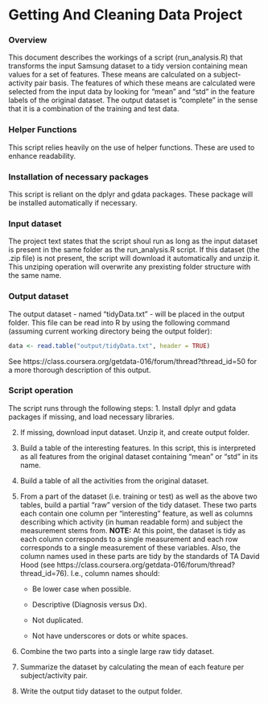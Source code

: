 Getting And Cleaning Data Project
=============================

### Overview
This document describes the workings of a script (run_analysis.R) that transforms 
the input Samsung dataset to a tidy version containing mean values for a set of 
features. These means are calculated on a subject-activity pair basis. The features 
of which these means are calculated were selected from the input data by looking 
for "mean" and "std" in the feature labels of the original dataset. The output 
dataset is "complete" in the sense that it is a combination of the training and 
test data.

### Helper Functions
This script relies heavily on the use of helper functions. These are used to 
enhance readability.

### Installation of necessary packages
This script is reliant on the dplyr and gdata packages. These package will be 
installed automatically if necessary.

### Input dataset
The project text states that the script shoul run as long as the input dataset 
is present in the same folder as the run_analysis.R script. If this dataset 
(the .zip file) is not present, the script will download it automatically and 
unzip it. This unziping operation will overwrite any prexisting folder structure 
with the same name. 

### Output dataset
The output dataset - named "tidyData.txt" - will be placed in the output folder. 
This file can be read into R by using the following command (assuming current 
working directory being the output folder):
```r
data <- read.table("output/tidyData.txt", header = TRUE) 
```
See https://class.coursera.org/getdata-016/forum/thread?thread_id=50 for a 
more thorough description of this output.

### Script operation
The script runs through the following steps:
1. Install dplyr and gdata packages if missing, and load necessary libraries.

2. If missing, download input dataset. Unzip it, and create output folder.

3. Build a table of the interesting features. In this script, this is interpreted 
as all features from the original dataset containing "mean" or "std" in its name. 

4. Build a table of all the activities from the original dataset.

5. From a part of the dataset (i.e. training or test) as well as the above two 
tables, build a partial "raw" version of the tidy dataset. These two parts 
each contain one column per "interesting" feature, as well as columns describing 
which activity (in human readable form) and subject the measurement stems from.
**NOTE:** At this point, the dataset is tidy as each column corresponds to a single 
measurement and each row corresponds to a single measurement of these variables. 
Also, the column names used in these parts are tidy by the standards of TA 
David Hood (see https://class.coursera.org/getdata-016/forum/thread?thread_id=76).
I.e., column names should:
    * Be lower case when possible.

    * Descriptive (Diagnosis versus Dx).

    * Not duplicated.

    * Not have underscores or dots or white spaces. 

6. Combine the two parts into a single large raw tidy dataset.

7. Summarize the dataset by calculating the mean of each feature per subject/activity 
pair.

8. Write the output tidy dataset to the output folder.

